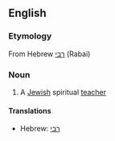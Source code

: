 ==English==
===Etymology===
From Hebrew [[רבי]] (Rabai)

===Noun===
#A [[Jewish]] spiritual [[teacher]]

====Translations====
*Hebrew: [[רבי]]